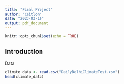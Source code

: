 ```yaml
---
title: "Final Project"
author: "Caitlon"
date: "2023-03-16"
output: pdf_document
---
```


```r
knitr::opts_chunk$set(echo = TRUE)
```

## Introduction

Data

```r
climate_data <- read.csv("DailyDelhiClimateTest.csv")
head(climate_data)
```
